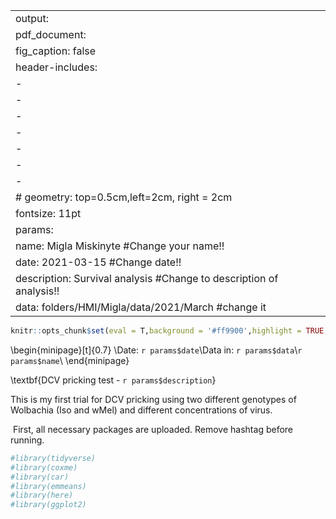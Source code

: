 
---
output: 
  pdf_document:
    fig_caption: false
header-includes:
- \usepackage[utf8]{inputenc}
- \usepackage[T1]{fontenc}
- \usepackage{textcomp}
- \usepackage[english]{babel}
- \usepackage{dcolumn}
- \usepackage{enumitem}
- \usepackage{xcolor}
# geometry: top=0.5cm,left=2cm, right = 2cm
fontsize: 11pt
params:
    name: Migla Miskinyte #Change your name!!
    date: 2021-03-15 #Change date!!
    description: Survival analysis #Change to description of analysis!!
    data: folders/HMI/Migla/data/2021/March #change it 
---


```r
knitr::opts_chunk$set(eval = T,background = '#ff9900',highlight = TRUE,comment = NA,warning = F)
```

<!-- DO NOT CHANGE: JUST CHANGE graphics path -->
\begin{minipage}[t]{0.2\textwidth}
\graphicspath{{C:/Migla/}}    
\centering\includegraphics[width=10in]{Wolbachia.png}
\end{minipage}
\begin{minipage}[t]{0.7\textwidth}
\vspace{-2.7cm}
\centering \Large \textbf{Host-microbe interactions 2020/21}\\Date: `r params$date`\\Data in: `r params$data`\\`r params$name`\\
\end{minipage}
<!-- END -->

<!-- DO NOT CHANGE -->
\textbf{DCV pricking test - `r params$description`} 
<!-- END OF DO NOT CHANGE -->

This is my first trial for DCV pricking using two different genotypes of Wolbachia (Iso and wMel) and different concentrations of virus.

\ First, all necessary packages are uploaded. Remove hashtag before running. 

```r
#library(tidyverse)
#library(coxme)
#library(car)
#library(emmeans)
#library(here)
#library(ggplot2)

```